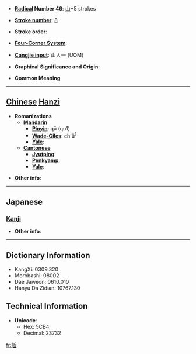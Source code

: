 * '''[[Wiktionary:Chinese radical index| Radical]] Number 46''': [[Wiktionary:Chinese radical index 山|山]]+5 strokes

* '''[[Wiktionary:Chinese total strokes index|Stroke number]]''': [[Wiktionary:Chinese total strokes index 8|8]]

* '''Stroke order''': 

* '''[[Wiktionary:Chinese four corner index|Four-Corner System]]''': 

* '''[[Wiktionary:Chinese Cangjie index|Cangjie input]]''': 山人一 (UOM)

* '''Graphical Significance and Origin''': 

* '''Common Meaning'''

----

== [[Chinese]] [[Hanzi]] ==

* '''Romanizations'''
** '''[[Mandarin]]'''
*** '''[[Pinyin]]''': qū (qu1)
*** '''[[Wade-Giles]]''': ch'ü<sup>1</sup>
*** '''[[Yale]]''': 
** '''[[Cantonese]]'''
*** '''[[Jyutping]]''':
*** '''[[Penkyamp]]''': 
*** '''[[Yale]]''': 

* '''Other info''': 

----

==Japanese==
===[[Kanji]]===
{{kanji|on readings=[[く]] (ku)|kun readings=[[けわしい]] (kewashii)}}

* '''Other info''':  

----

== Dictionary Information ==

* KangXi: 0309.320
* Morobashi: 08002
* Dae Jaweon: 0610.010
* Hanyu Da Zidian: 10767.130

== Technical Information ==

* '''Unicode''':
** Hex: 5CB4
** Decimal: 23732

[[fr:岴]]